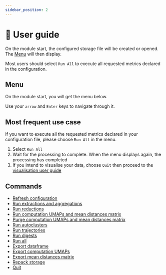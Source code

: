 ```yaml
---
sidebar_position: 2
---
```



# 📖 User guide

On the module start, the configured <StorageIcon /> storage file will be created
or opened. The [Menu](#menu) will then display.

Most users should select `Run All` to execute all requested metrics declared in
the <ExcelIcon /> configuration.

## Menu

On the module start, you will get the menu below.

Use your `arrow` and `Enter` keys to navigate through it.

<ProcessingMenuBlock />

## Most frequent use case

If you want to execute all the requested metrics declared in your configuration
file, please choose `Run All` in the menu.

1. Select `Run All`
2. Wait for the processing to complete. When the menu displays again, the
   processing has completed
3. If you intend to visualise your data, choose `Quit` then proceed to the
   [visualisation user guide](../../visualisation)

## Commands

- [Refresh configuration](./01-refresh-configuration.md)
- [Run extractions and aggregations](./02-run-extractions-and-aggregations.md)
- [Run reductions](./03-run-reductions.md)
- [Run computation UMAPs and mean distances matrix](./04-run-computations.md)
- [Purge computation UMAPs and mean distances matrix](./05-purge-computations.md)
- [Run autoclusters](./06-run-autoclusters.md)
- [Run trajectories](./07-run-trajectories.md)
- [Run digests](./08-run-digests.md)
- [Run all](./09-run-all.md)
- [Export dataframe](./10-export-dataframe.md)
- [Export computation UMAPs](./11-export-computations.md)
- [Export mean distances matrix](./12-export-mdm.md)
- [Repack storage](./13-repack-storage.md)
- [Quit](./14-quit.md)
